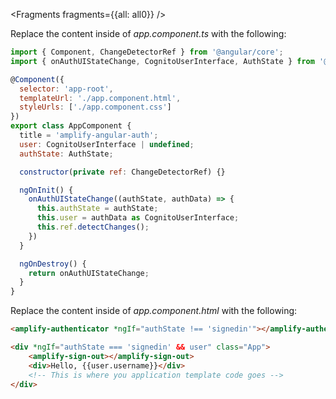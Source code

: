 


<Fragments fragments={{all: all0}} />

Replace the content inside of *app.component.ts* with the following:
```js
import { Component, ChangeDetectorRef } from '@angular/core';
import { onAuthUIStateChange, CognitoUserInterface, AuthState } from '@aws-amplify/ui-components';

@Component({
  selector: 'app-root',
  templateUrl: './app.component.html',
  styleUrls: ['./app.component.css']
})
export class AppComponent {
  title = 'amplify-angular-auth';
  user: CognitoUserInterface | undefined;
  authState: AuthState;

  constructor(private ref: ChangeDetectorRef) {}

  ngOnInit() {
    onAuthUIStateChange((authState, authData) => {
      this.authState = authState;
      this.user = authData as CognitoUserInterface;
      this.ref.detectChanges();
    })
  }

  ngOnDestroy() {
    return onAuthUIStateChange;
  }
}
```

Replace the content inside of *app.component.html* with the following:
```html
<amplify-authenticator *ngIf="authState !== 'signedin'"></amplify-authenticator>

<div *ngIf="authState === 'signedin' && user" class="App">
    <amplify-sign-out></amplify-sign-out>
    <div>Hello, {{user.username}}</div>
    <!-- This is where you application template code goes -->  
</div>
```